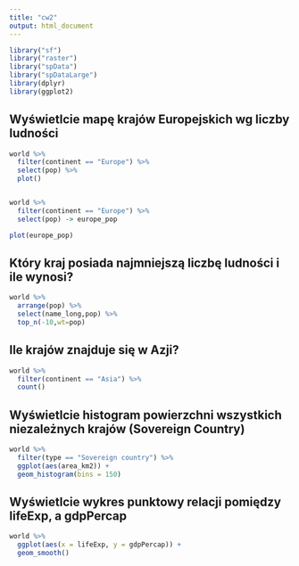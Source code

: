 ```yaml
---
title: "cw2"
output: html_document
---
```


```r
library("sf")
library("raster")
library("spData")
library("spDataLarge")
library(dplyr)
library(ggplot2)
```

## Wyświetlcie mapę krajów Europejskich  wg liczby ludności
```r
world %>%
  filter(continent == "Europe") %>%
  select(pop) %>%
  plot()


world %>%
  filter(continent == "Europe") %>%
  select(pop) -> europe_pop

plot(europe_pop)
```


## Który kraj posiada najmniejszą liczbę ludności i ile wynosi?

```r
world %>%
  arrange(pop) %>%
  select(name_long,pop) %>%
  top_n(-10,wt=pop)
```


## Ile krajów znajduje się w Azji?

```r
world %>%
  filter(continent == "Asia") %>%
  count() 
```


## Wyświetlcie histogram powierzchni  wszystkich niezależnych krajów (Sovereign Country)

```r
world %>%
  filter(type == "Sovereign country") %>%
  ggplot(aes(area_km2)) +
  geom_histogram(bins = 150)
```


## Wyświetlcie wykres punktowy relacji pomiędzy lifeExp, a gdpPercap

```r
world %>%
  ggplot(aes(x = lifeExp, y = gdpPercap)) +
  geom_smooth()
```

